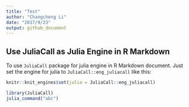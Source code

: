 ```yaml
---
title: "Test"
author: "Changcheng Li"
date: "2017/9/23"
output: github_document
---
```


## Use JuliaCall as Julia Engine in R Markdown

To use `JuliaCall` package for julia engine in R Markdown document.
Just set the engine for julia to `JuliaCall::eng_juliacall` like this:

```r
knitr::knit_engines$set(julia = JuliaCall::eng_juliacall)
```

```r
library(JuliaCall)
julia_command("abc")
```
